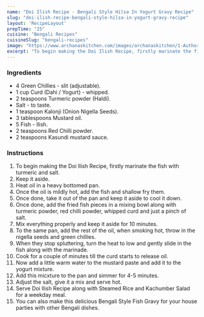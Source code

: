 ---
name: "Doi Ilish Recipe - Bengali Style Hilsa In Yogurt Gravy Recipe"
slug: "doi-ilish-recipe-bengali-style-hilsa-in-yogurt-gravy-recipe"
layout: 'RecipeLayout'
prepTime: "25"
cuisine: "Bengali Recipes"
cuisineSlug: "bengali-recipes"
image: "https://www.archanaskitchen.com/images/archanaskitchen/1-Author/maumita.paulghosh-gmail.com/Doi_Ilish_Hilsa_in_Yogurt.jpg"
excerpt: "To begin making the Doi Ilish Recipe, firstly marinate the fish with turmeric and salt"
---

### Ingredients

- 4 Green Chillies - slit (adjustable).
- 1 cup Curd (Dahi / Yogurt) - whipped.
- 2 teaspoons Turmeric powder (Haldi).
- Salt - to taste.
- 1 teaspoon Kalonji (Onion Nigella Seeds).
- 3 tablespoons Mustard oil.
- 5 Fish - Ilish.
- 2 teaspoons Red Chilli powder.
- 2 teaspoons Kasundi mustard sauce.

### Instructions

1. To begin making the Doi Ilish Recipe, firstly marinate the fish with turmeric and salt.
1. Keep it aside.
1. Heat oil in a heavy bottomed pan.
1. Once the oil is mildly hot, add the fish and shallow fry them.
1. Once done, take it out of the pan and keep it aside to cool it down.
1. Once done, add the fried fish pieces in a mixing bowl along with turmeric powder, red chilli powder, whipped curd and just a pinch of salt.
1. Mix everything properly and keep it aside for 10 minutes.
1. To the same pan, add the rest of the oil, when smoking hot, throw in the nigella seeds and green chillies.
1. When they stop spluttering, turn the heat to low and gently slide in the fish along with the marinade.
1. Cook for a couple of minutes till the curd starts to release oil.
1. Now add a little warm water to the mustard paste and add it to the yogurt mixture.
1. Add this micxture to the pan and simmer for 4-5 minutes.
1. Adjust the salt, give it a mix and serve hot.
1. Serve Doi Ilish Recipe along with Steamed Rice and Kachumber Salad for a weekday meal.
1. You can also make this delicious Bengali Style Fish Gravy for your house parties with other Bengali dishes.
